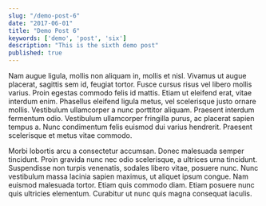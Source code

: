 ```yaml
---
slug: "/demo-post-6"
date: "2017-06-01"
title: "Demo Post 6"
keywords: ['demo', 'post', 'six']
description: "This is the sixth demo post"
published: true
---
```


Nam augue ligula, mollis non aliquam in, mollis et nisl. Vivamus ut augue placerat, sagittis sem id, feugiat tortor. Fusce cursus risus vel libero mollis varius. Proin egestas commodo felis id mattis. Etiam ut eleifend erat, vitae interdum enim. Phasellus eleifend ligula metus, vel scelerisque justo ornare mollis. Vestibulum ullamcorper a nunc porttitor aliquam. Praesent interdum fermentum odio. Vestibulum ullamcorper fringilla purus, ac placerat sapien tempus a. Nunc condimentum felis euismod dui varius hendrerit. Praesent scelerisque et metus vitae commodo.

Morbi lobortis arcu a consectetur accumsan. Donec malesuada semper tincidunt. Proin gravida nunc nec odio scelerisque, a ultrices urna tincidunt. Suspendisse non turpis venenatis, sodales libero vitae, posuere nunc. Nunc vestibulum massa lacinia sapien maximus, ut aliquet ipsum congue. Nam euismod malesuada tortor. Etiam quis commodo diam. Etiam posuere nunc quis ultricies elementum. Curabitur ut nunc quis magna consequat iaculis.
